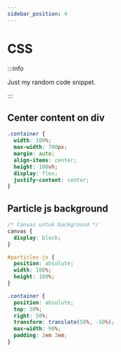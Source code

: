 ```yaml
---
sidebar_position: 4
---
```


# CSS

:::info

Just my random code snippet.

:::

## Center content on div

```css
.container {
  width: 100%;
  max-width: 700px;
  margin: auto;
  align-items: center;
  height: 100vh;
  display: flex;
  justify-content: center;
}
```

## Particle js background

```css
/* Canvas untuk background */
canvas {
  display: block;
}

#particles-js {
  position: absolute;
  width: 100%;
  height: 100%;
}

.container {
  position: absolute;
  top: 50%;
  right: 50%;
  transform: translate(50%, -50%);
  max-width: 90%;
  padding: 2em 3em;
}
```
